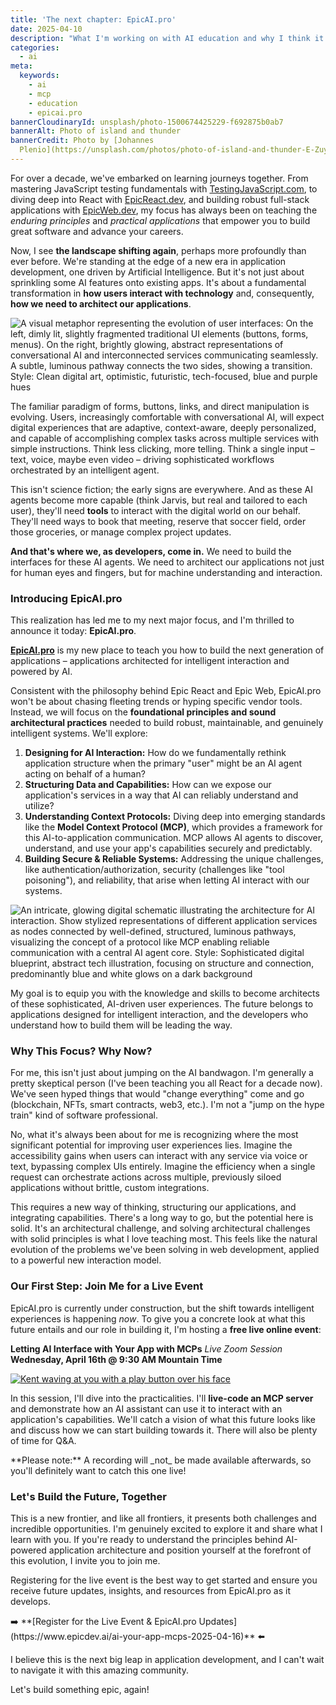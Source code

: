 ```yaml
---
title: 'The next chapter: EpicAI.pro'
date: 2025-04-10
description: "What I'm working on with AI education and why I think it's the future."
categories:
  - ai
meta:
  keywords:
    - ai
    - mcp
    - education
    - epicai.pro
bannerCloudinaryId: unsplash/photo-1500674425229-f692875b0ab7
bannerAlt: Photo of island and thunder
bannerCredit: Photo by [Johannes
  Plenio](https://unsplash.com/photos/photo-of-island-and-thunder-E-Zuyev2XWo)
---
```


For over a decade, we've embarked on learning journeys together. From mastering
JavaScript testing fundamentals with
[TestingJavaScript.com](https://www.testingjavascript.com), to diving deep into
React with [EpicReact.dev](https://www.epicreact.dev), and building robust
full-stack applications with [EpicWeb.dev](https://www.epicweb.dev), my focus has
always been on teaching the _enduring principles_ and _practical applications_
that empower you to build great software and advance your careers.

Now, I see **the landscape shifting again**, perhaps more profoundly than ever
before. We're standing at the edge of a new era in application development, one
driven by Artificial Intelligence. But it's not just about sprinkling some AI
features onto existing apps. It's about a fundamental transformation in **how
users interact with technology** and, consequently, **how we need to architect
our applications**.

![A visual metaphor representing the evolution of user interfaces: On the left, dimly lit, slightly fragmented traditional UI elements (buttons, forms, menus). On the right, brightly glowing, abstract representations of conversational AI and interconnected services communicating seamlessly. A subtle, luminous pathway connects the two sides, showing a transition. Style: Clean digital art, optimistic, futuristic, tech-focused, blue and purple hues](https://res.cloudinary.com/kentcdodds-com/image/upload/kentcdodds.com/content/blog/the-next-chapter-epicai-pro/abstract-new-interaction-model)

The familiar paradigm of forms, buttons, links, and direct manipulation is
evolving. Users, increasingly comfortable with conversational AI, will expect
digital experiences that are adaptive, context-aware, deeply personalized, and
capable of accomplishing complex tasks across multiple services with simple
instructions. Think less clicking, more telling. Think a single input – text,
voice, maybe even video – driving sophisticated workflows orchestrated by an
intelligent agent.

This isn't science fiction; the early signs are everywhere. And as these AI
agents become more capable (think Jarvis, but real and tailored to each user),
they'll need **tools** to interact with the digital world on our behalf. They'll
need ways to book that meeting, reserve that soccer field, order those
groceries, or manage complex project updates.

**And that's where we, as developers, come in.** We need to build the interfaces
for these AI agents. We need to architect our applications not just for human
eyes and fingers, but for machine understanding and interaction.

### Introducing EpicAI.pro

This realization has led me to my next major focus, and I'm thrilled to announce
it today: **EpicAI.pro**.

**[EpicAI.pro](https://epicai.pro/)** is my new place to teach you how to build
the next generation of applications – applications architected for intelligent
interaction and powered by AI.

Consistent with the philosophy behind Epic React and Epic Web, EpicAI.pro won't
be about chasing fleeting trends or hyping specific vendor tools. Instead, we
will focus on the **foundational principles and sound architectural practices**
needed to build robust, maintainable, and genuinely intelligent systems. We'll
explore:

1.  **Designing for AI Interaction:** How do we fundamentally rethink
    application structure when the primary "user" might be an AI agent acting on
    behalf of a human?
2.  **Structuring Data and Capabilities:** How can we expose our application's
    services in a way that AI can reliably understand and utilize?
3.  **Understanding Context Protocols:** Diving deep into emerging standards
    like the **Model Context Protocol (MCP)**, which provides a framework for
    this AI-to-application communication. MCP allows AI agents to discover,
    understand, and use your app's capabilities securely and predictably.
4.  **Building Secure & Reliable Systems:** Addressing the unique challenges,
    like authentication/authorization, security (challenges like
    "tool poisoning"), and reliability, that arise when letting AI interact with
    our systems.

![An intricate, glowing digital schematic illustrating the architecture for AI interaction. Show stylized representations of different application services as nodes connected by well-defined, structured, luminous pathways, visualizing the concept of a protocol like MCP enabling reliable communication with a central AI agent core. Style: Sophisticated digital blueprint, abstract tech illustration, focusing on structure and connection, predominantly blue and white glows on a dark background](https://res.cloudinary.com/kentcdodds-com/image/upload/v1744270501/kentcdodds.com/content/blog/the-next-chapter-epicai-pro/architecting-mcps)

My goal is to equip you with the knowledge and skills to become architects of
these sophisticated, AI-driven user experiences. The future belongs to
applications designed for intelligent interaction, and the developers who
understand how to build them will be leading the way.

### Why This Focus? Why Now?

For me, this isn't just about jumping on the AI bandwagon. I'm generally a
pretty skeptical person (I've been teaching you all React for a decade now).
We've seen hyped things that would "change everything" come and go (blockchain,
NFTs, smart contracts, web3, etc.). I'm not a "jump on the hype train" kind of
software professional.

No, what it's always been about for me is recognizing where the most significant
potential for improving user experiences lies. Imagine the accessibility gains
when users can interact with any service via voice or text, bypassing complex
UIs entirely. Imagine the efficiency when a single request can orchestrate
actions across multiple, previously siloed applications without brittle, custom
integrations.

This requires a new way of thinking, structuring our applications, and
integrating capabilities. There's a long way to go, but the potential here is
solid. It's an architectural challenge, and solving architectural challenges
with solid principles is what I love teaching most. This feels like the natural
evolution of the problems we've been solving in web development, applied to a
powerful new interaction model.

### Our First Step: Join Me for a Live Event

EpicAI.pro is currently under construction, but the shift towards intelligent
experiences is happening _now_. To give you a concrete look at what this future
entails and our role in building it, I'm hosting a **free live online event**:

**Letting AI Interface with Your App with MCPs** _Live Zoom Session_
**Wednesday, April 16th @ 9:30 AM Mountain Time**

[![Kent waving at you with a play button over his face](https://res.cloudinary.com/kentcdodds-com/image/upload/v1744270550/kentcdodds.com/content/blog/the-next-chapter-epicai-pro/kent-waves-mcps)](https://www.epicdev.ai/ai-your-app-mcps-2025-04-16)

In this session, I'll dive into the practicalities. I'll **live-code an MCP
server** and demonstrate how an AI assistant can use it to interact with an
application's capabilities. We'll catch a vision of what this future looks like
and discuss how we can start building towards it. There will also be plenty of
time for Q&A.

<callout-danger>
	**Please note:** A recording will _not_ be made available afterwards, so
	you'll definitely want to catch this one live!
</callout-danger>

### Let's Build the Future, Together

This is a new frontier, and like all frontiers, it presents both challenges and
incredible opportunities. I'm genuinely excited to explore it and share what I
learn with you. If you're ready to understand the principles behind AI-powered
application architecture and position yourself at the forefront of this
evolution, I invite you to join me.

Registering for the live event is the best way to get started and ensure you
receive future updates, insights, and resources from EpicAI.pro as it develops.

<callout-success>
	➡️ **[Register for the Live Event & EpicAI.pro
	Updates](https://www.epicdev.ai/ai-your-app-mcps-2025-04-16)** ⬅️
</callout-success>

I believe this is the next big leap in application development, and I can't wait
to navigate it with this amazing community.

Let's build something epic, again!
